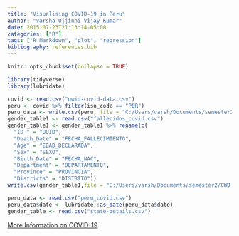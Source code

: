 ```yaml
---
title: "Visualising COVID-19 in Peru"
author: "Varsha Ujjinni Vijay Kumar"
date: 2015-07-23T21:13:14-05:00
categories: ["R"]
tags: ["R Markdown", "plot", "regression"]
bibliography: references.bib
---
```


```r
knitr::opts_chunk$set(collapse = TRUE)
```

```r
library(tidyverse)
library(lubridate)
```


```r
covid <- read.csv("owid-covid-data.csv")
peru <- covid %>% filter(iso_code == "PER")
peru_data <- write.csv(peru, file = "C:/Users/varsh/Documents/semester2/CWD 5523/assignment/blog-2/peru_covid.csv")
gender_table1 <- read.csv("fallecidos_covid.csv")
gender_table1 <- gender_table1 %>% rename(c(
  "ID " = "UUID",
  "Death_Date" = "FECHA_FALLECIMIENTO",
  "Age" = "EDAD_DECLARADA",
  "Sex" = "SEXO",
  "Birth_Date" = "FECHA_NAC",
  "Department" = "DEPARTAMENTO",
  "Province" = "PROVINCIA",
  "Districts" = "DISTRITO")) 
write.csv(gender_table1,file = "C:/Users/varsh/Documents/semester2/CWD 5523/assignment/blog-2/state-details.csv")
```


```r
peru_data <- read.csv("peru_covid.csv")
peru_data$date <- lubridate::as_date(peru_data$date)
gender_table <- read.csv("state-details.csv")
```


[More Information on COVID-19](https://www.who.int/emergencies/diseases/novel-coronavirus-2019/question-and-answers-hub/q-a-detail/q-a-coronaviruses)





